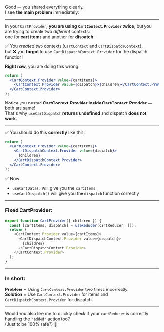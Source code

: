 Good — you shared everything clearly.  
I see **the main problem** immediately:

---

In your `CartProvider`, **you are using `CartContext.Provider` twice**, but you are trying to create two _different_ contexts:  
one for **cart items** and another for **dispatch**.

✅ You _created_ two contexts (`CartContext` and `CartDispatchContext`),  
but ❌ you **forgot** to use `CartDispatchContext.Provider` for the dispatch function!

**Right now,** you are doing this wrong:

```jsx
return (
  <CartContext.Provider value={cartItems}>
    <CartContext.Provider value={dispatch}>{children}</CartContext.Provider>
  </CartContext.Provider>
);
```

Notice you nested **CartContext.Provider inside CartContext.Provider** — both are same!  
That's why `useCartDispatch` **returns undefined** and dispatch **does not work**.

---

✅ You should do this **correctly** like this:

```jsx
return (
  <CartContext.Provider value={cartItems}>
    <CartDispatchContext.Provider value={dispatch}>
      {children}
    </CartDispatchContext.Provider>
  </CartContext.Provider>
);
```

✅ Now:

- `useCartData()` will give you the `cartItems`
- `useCartDispatch()` will give you the `dispatch` function correctly

---

### Fixed **CartProvider**:

```javascript
export function CartProvider({ children }) {
  const [cartItems, dispatch] = useReducer(cartReducer, []);
  return (
    <CartContext.Provider value={cartItems}>
      <CartDispatchContext.Provider value={dispatch}>
        {children}
      </CartDispatchContext.Provider>
    </CartContext.Provider>
  );
}
```

---

### In short:

**Problem** = Using `CartContext.Provider` two times incorrectly.  
**Solution** = Use `CartContext.Provider` for items and `CartDispatchContext.Provider` for dispatch.

---

Would you also like me to quickly check if your `cartReducer` is correctly handling the `"added"` action too?  
(Just to be 100% safe?) 🚀
